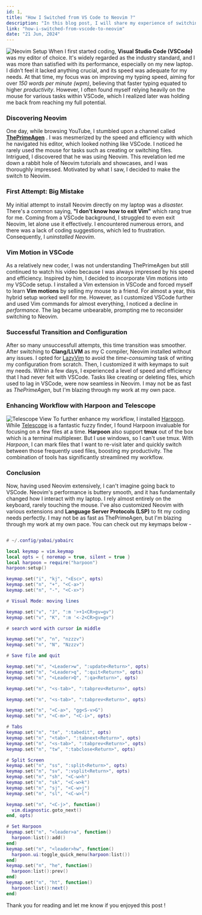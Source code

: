 ```yaml
---
id: 1,
title: "How I Switched from VS Code to Neovim ?"
description: "In this blog post, I will share my experience of switching from VSCode to Neovim."
link: "how-i-switched-from-vscode-to-neovim"
date: "21 Jun, 2024"
---
```


![Neovim Setup](https://raw.githubusercontent.com/akhil683/Whose_Portfolio/main/src/assets/blogs/neovim.png)
When I first started coding, **Visual Studio Code (VSCode)** was my editor of choice. It's widely regarded as the industry standard, and I was
more than satisfied with its performance, especially on my new laptop.
I didn’t feel it lacked anything crucial, and its speed was adequate
for my needs. At that time, my focus was on improving my typing speed,
aiming for over _150 words per minute (wpm)_, believing that faster
typing equated to higher _productivity_. However, I often found myself
relying heavily on the mouse for various tasks within VSCode, which I
realized later was holding me back from reaching my full potential.

### Discovering Neovim

One day, while browsing YouTube, I stumbled upon a channel called
**[ThePrimeAgen](https://youtube.com/@ThePrimeTime)**
. I was mesmerized by the speed and efficiency with which he navigated
his editor, which looked nothing like VSCode. I noticed he rarely used
the mouse for tasks such as creating or switching files. Intrigued, I
discovered that he was using Neovim. This revelation led me down a
rabbit hole of Neovim tutorials and showcases, and I was thoroughly
impressed. Motivated by what I saw, I decided to make the switch to
Neovim.

### First Attempt: Big Mistake

My initial attempt to install Neovim directly on my laptop was a
_disaster._ There's a common saying, **"I don't know how to exit Vim"**
which rang true for me. Coming from a VSCode background, I struggled
to even exit Neovim, let alone use it effectively. I encountered
numerous errors, and there was a lack of coding suggestions, which led
to frustration. Consequently, I _uninstalled Neovim_.

### Vim Motion in VSCode

As a relatively new coder, I was not understanding ThePrimeAgen but still
continued to watch his video because I was always impressed by his
speed and efficiency. Inspired by him, I decided to incorporate Vim
motions into my VSCode setup. I installed a Vim extension in VSCode
and forced myself to learn **Vim motions** by selling my mouse to a
friend. For almost a year, this hybrid setup worked well for me.
However, as I customized VSCode further and used Vim commands for
almost everything, I noticed a decline in _performance_. The lag became
unbearable, prompting me to reconsider switching to Neovim.

### Successful Transition and Configuration

After so many unsuccessfull attempts, this time transition was
smoother. After switching to **Clang/LLVM** as my C compiler, Neovim
installed without any issues. I opted for
[LazyVim](https://www.lazyvim.github.io)
to avoid the _time-consuming_ task of writing my configuration from
scratch. Then, I customized it with keymaps to suit my needs. Within a
few days, I experienced a level of speed and efficiency that I had
never felt with VSCode. Tasks like creating or deleting files, which
used to lag in VSCode, were now seamless in Neovim. I may not be as
fast as _ThePrimeAgen_, but I'm blazing through my work at my own pace.

### Enhancing Workflow with Harpoon and Telescope

![Telescope View](https://raw.githubusercontent.com/akhil683/Whose_Portfolio/main/src/assets/blogs/telescope.png)
To further enhance my workflow, I installed [Harpoon](https://github.com/primeagen/harpoon). While
[Telescope](https://github.com) is a fantastic fuzzy finder, I found Harpoon invaluable for focusing
on a few files at a time. **Harpoon** also support **tmux** out of the box
which is a terminal multiplexer. But I use windows, so I can't use
tmux. With _Harpoon_, I can mark files that I want to re-visit later and
quickly switch between those frequently used files, boosting my
productivity. The combination of tools has significantly streamlined
my workflow.

### Conclusion

Now, having used Neovim extensively, I can't imagine going back to
VSCode. Neovim's performance is buttery smooth, and it has
fundamentally changed how I interact with my laptop. I rely almost
entirely on the keyboard, rarely touching the mouse. I've also
customized Neovim with various extensions and **Language Server
Protocols (LSP)** to fit my coding needs perfectly. I may not be as fast
as ThePrimeAgen, but I'm blazing through my work at my own pace. You
can check out my keymaps below -

```lua

# ~/.config/yabai/yabairc

local keymap = vim.keymap
local opts = { noremap = true, silent = true }
local harpoon = require("harpoon")
harpoon:setup()

keymap.set("i", "kj", "<Esc>", opts)
keymap.set("n", "+", "<C-a>")
keymap.set("n", "-", "<C-x>")

# Visual Mode: moving lines

keymap.set("v", "J", ":m '>+1<CR>gv=gv")
keymap.set("v", "K", ":m '<-2<CR>gv=gv")

# search word with cursor in middle

keymap.set("n", "n", "nzzzv")
keymap.set("n", "N", "Nzzzv")

# Save file and quit

keymap.set("n", "<Leader>w", ":update<Return>", opts)
keymap.set("n", "<Leader>q", ":quit<Return>", opts)
keymap.set("n", "<Leader>Q", ":qa<Return>", opts)

keymap.set("n", "<s-tab>", ":tabprev<Return>", opts)

keymap.set("n", "<s-tab>", ":tabprev<Return>", opts)

keymap.set("n", "<C-a>", "gg<S-v>G")
keymap.set("n", "<C-m>", "<C-i>", opts)

# Tabs
keymap.set("n", "te", ":tabedit", opts)
keymap.set("n", "<tab>", ":tabnext<Return>", opts)
keymap.set("n", "<s-tab>", ":tabprev<Return>", opts)
keymap.set("n", "tw", ":tabclose<Return>", opts)

# Split Screen
keymap.set("n", "ss", ":split<Return>", opts)
keymap.set("n", "sv", ":vsplit<Return>", opts)
keymap.set("n", "sh", "<C-w>h")
keymap.set("n", "sk", "<C-w>k")
keymap.set("n", "sj", "<C-w>j")
keymap.set("n", "sl", "<C-w>l")

keymap.set("n", "<C-j>", function()
  vim.diagnostic.goto_next()
end, opts)

# Set Harpoon
keymap.set("n", "<leader>a", function()
  harpoon:list():add()
end)
keymap.set("n", "<leader>hw", function()
  harpoon.ui:toggle_quick_menu(harpoon:list())
end)
keymap.set("n", "he", function()
  harpoon:list():prev()
end)
keymap.set("n", "ht", function()
  harpoon:list():next()
end)
```

Thank you for reading and let me know if you enjoyed this post !
